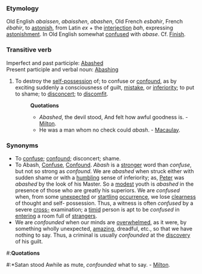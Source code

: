 ===Etymology===
Old English ''abaissen'', ''abaisshen'', ''abashen'', Old French ''esbahir'', French ''ébahir'', to [[astonish]], from Latin ''ex'' + the [[interjection]] ''bah'', expressing [[astonishment]]. In Old English somewhat [[confuse]]d with ''abase''. Cf. [[Finish]].
===Transitive verb===
Imperfect and past participle: [[Abashed]]  
<br>Present participle and verbal noun: [[Abashing]]
#To destroy the [[self-possession]] of; to confuse or [[confound]], as by exciting suddenly a consciousness of guilt, [[mistake]], or [[inferiority]]; to put to shame; to [[disconcert]]; to [[discomfit]].
#:'''Quotations'''
#:*''Abashed'', the devil stood, And felt how awful goodness is. - [[Milton]].
#:*He was a man whom no check could ''abash''. - [[Macaulay]].
===Synonyms===
*To [[confuse]]; [[confound]]; disconcert; shame. 
*To Abash, [[Confuse]], [[Confound]]. ''Abash'' is a [[stronger]] word than ''confuse'', but not so strong as ''confound''. We are ''abashed'' when struck either with sudden shame or with a [[humbling]] sense of inferiority; as, [[Peter]] was ''abashed'' by the look of his Master. So a [[modest]] youth is ''abashed'' in the presence of those who are greatly his superiors. We are ''confused'' when, from some [[unexpected]] or [[startling]] [[occurrence]], we lose [[clearness]] of thought and self- possession. Thus, a witness is often ''confused'' by a severe [[cross-]] examination; a [[timid]] person is apt to be ''confused'' in [[entering]] a room full of [[strangers]].
*We are ''confounded'' when our minds are [[overwhelmed]], as it were, by something wholly unexpected, [[amazing]], dreadful, etc., so that we have nothing to say. Thus, a criminal is usually ''confounded'' at the [[discovery]] of his guilt.
#:'''Quotations'''
#:*Satan stood Awhile as mute, ''confounded'' what to say. - [[Milton]].